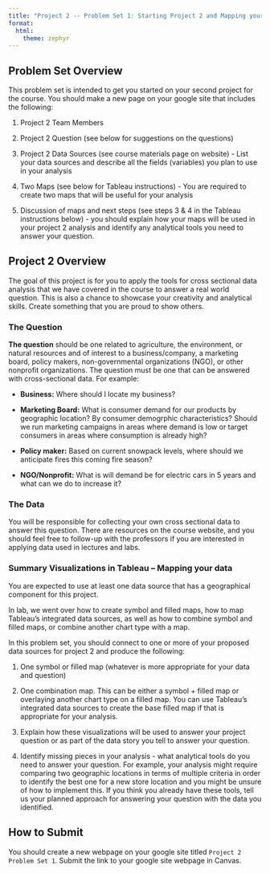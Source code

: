 ```yaml
---
title: "Project 2 -- Problem Set 1: Starting Project 2 and Mapping your data"
format: 
  html:
    theme: zephyr
---
```

## Problem Set Overview

This problem set is intended to get you started on your second project for the course. You should make a new page on your google site that includes the following:

1. Project 2 Team Members

2. Project 2 Question (see below for suggestions on the questions)

3. Project 2 Data Sources (see course materials page on website) - List your data sources and describe all the fields (variables) you plan to use in your analysis

4. Two Maps (see below for Tableau instructions) - You are required to create two maps that will be useful for your analysis

5. Discussion of maps and next steps (see steps 3 & 4 in the Tableau instructions below) - you should explain how your maps will be used in your project 2 analysis and identify any analytical tools you need to answer your question.

## Project 2 Overview

The goal of this project is for you to apply the tools for cross sectional data analysis that we have covered in the course to answer a real world question. This is also a chance to showcase your creativity and analytical skills. Create something that you are proud to show others.


### The Question

**The question** should be one related to agriculture, the environment, or natural resources and of interest to a business/company, a marketing board, policy makers, non-governmental organizations (NGO), or other nonprofit organizations. The question must be one that can be answered with cross-sectional data. For example:

- **Business:** Where should I locate my business?

- **Marketing Board:** What is consumer demand for our products by geographic location? By consumer demogrphic characteristics? Should we run marketing campaigns in areas where demand is low or target consumers in areas where consumption is already high?

- **Policy maker:** Based on current snowpack levels, where should we anticipate fires this coming fire season?

- **NGO/Nonprofit:** What is will demand be for electric cars in 5 years and what can we do to increase it?

### The Data

You will be responsible for collecting your own cross sectional data to answer this question. There are resources on the course website, and you should feel free to follow-up with the professors if you are interested in applying data used in lectures and labs.

### Summary Visualizations in Tableau -- Mapping your data

You are expected to use at least one data source that has a geographical component for this project. 

In lab, we went over how to create symbol and filled maps, how to map Tableau's integrated data sources, as well as how to combine symbol and filled maps, or combine another chart type with a map.

In this problem set, you should connect to one or more of your proposed data sources for project 2 and produce the following:

1. One symbol or filled map (whatever is more appropriate for your data and question)

2. One combination map. This can be either a symbol + filled map or overlaying another chart type on a filled map. You can use Tableau's integrated data sources to create the base filled map if that is appropriate for your analysis.

3. Explain how these visualizations will be used to answer your project question or as part of the data story you tell to answer your question.

4. Identify missing pieces in your analysis - what analytical tools do you need to answer your question. For example, your analysis might require comparing two geographic locations in terms of multiple criteria in order to identify the best one for a new store location and you might be unsure of how to implement this. If you think you already have these tools, tell us your planned approach for answering your question with the data you identified. 

## How to Submit

You should create a new webpage on your google site titled `Project 2 Problem Set 1`. Submit the link to your google site webpage in Canvas.